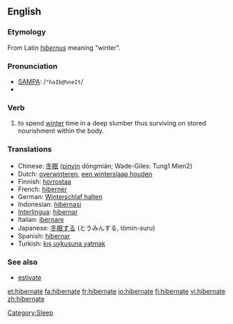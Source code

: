 ==English==

===Etymology===
From Latin ''[[hibernus]]'' meaning "winter".

===Pronunciation===
*[[w:SAMPA|SAMPA]]: /<tt>"haIb@%neIt</tt>/
*{{IPA|/ˈhaɪbəˌneɪt/}}

===Verb===
{{en-verb|hibernat|ing}}

# to spend [[winter]] time in a deep slumber thus surviving on stored nourishment within the body.

===Translations===
{{rfc-level|Translations at L3+ (AutoFormat would have corrected level of Translations)}}
*Chinese: [[冬眠]] ([[pinyin]] dōngmián; Wade-Giles: Tung1 Mien2)
*Dutch: [[overwinteren]], [[een winterslaap houden]]
*Finnish: [[horrostaa]]
*French: [[hiberner]]
*German: [[Winterschlaf halten]]
*Indonesian: [[hibernasi]]
*[[Interlingua]]: [[hibernar]]
*Italian: [[ibernare]]
*Japanese: [[冬眠]]する (とうみんする, tōmin-suru)
*Spanish: [[hibernar]]
*Turkish: [[kış uykusuna yatmak]]

===See also===
*[[estivate]]

[[Category:Sleep]]

[[et:hibernate]]
[[fa:hibernate]]
[[fr:hibernate]]
[[io:hibernate]]
[[fi:hibernate]]
[[vi:hibernate]]
[[zh:hibernate]]